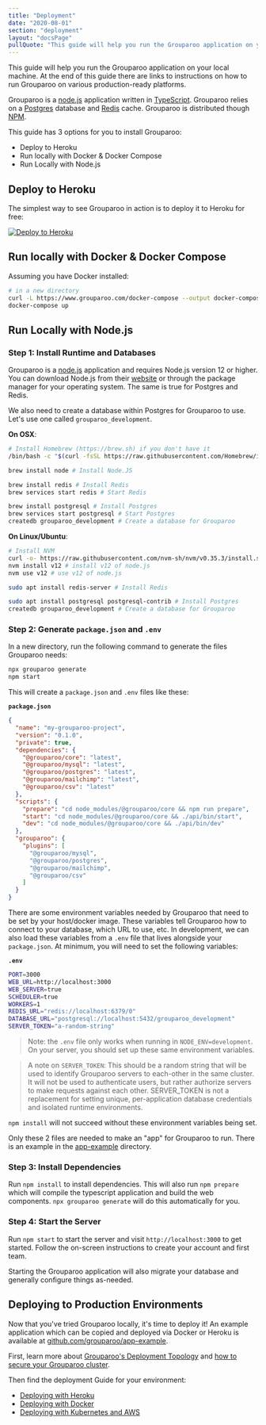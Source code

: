 ```yaml
---
title: "Deployment"
date: "2020-08-01"
section: "deployment"
layout: "docsPage"
pullQuote: "This guide will help you run the Grouparoo application on your local machine. At the end of this guide there are links to instructions on how to run Grouparoo on various production-ready platforms."
---
```


This guide will help you run the Grouparoo application on your local machine. At the end of this guide there are links to instructions on how to run Grouparoo on various production-ready platforms.

Grouparoo is a [node.js](https://nodejs.org/) application written in [TypeScript](https://www.typescriptlang.org/). Grouparoo relies on a [Postgres](https://www.postgresql.org) database and [Redis](https://redis.io) cache. Grouparoo is distributed though [NPM](https://www.npmjs.com).

This guide has 3 options for you to install Grouparoo:

- Deploy to Heroku
- Run locally with Docker & Docker Compose
- Run Locally with Node.js

## Deploy to Heroku

The simplest way to see Grouparoo in action is to deploy it to Heroku for free:

[![Deploy to Heroku](https://www.herokucdn.com/deploy/button.svg)](https://heroku.com/deploy?template=https://github.com/grouparoo/app-example)

## Run locally with Docker & Docker Compose

Assuming you have Docker installed:

```bash
# in a new directory
curl -L https://www.grouparoo.com/docker-compose --output docker-compose.yml
docker-compose up
```

## Run Locally with Node.js

### Step 1: Install Runtime and Databases

Grouparoo is a [node.js](https://nodejs.org/) application and requires Node.js version 12 or higher. You can download Node.js from their [website](https://nodejs.org/) or through the package manager for your operating system. The same is true for Postgres and Redis.

We also need to create a database within Postgres for Grouparoo to use. Let's use one called `grouparoo_development`.

**On OSX**:

```bash
# Install Homebrew (https://brew.sh) if you don't have it
/bin/bash -c "$(curl -fsSL https://raw.githubusercontent.com/Homebrew/install/master/install.sh)"

brew install node # Install Node.JS

brew install redis # Install Redis
brew services start redis # Start Redis

brew install postgresql # Install Postgres
brew services start postgresql # Start Postgres
createdb grouparoo_development # Create a database for Grouparoo
```

**On Linux/Ubuntu**:

```bash
# Install NVM
curl -o- https://raw.githubusercontent.com/nvm-sh/nvm/v0.35.3/install.sh | bash
nvm install v12 # install v12 of node.js
nvm use v12 # use v12 of node.js

sudo apt install redis-server # Install Redis

sudo apt install postgresql postgresql-contrib # Install Postgres
createdb grouparoo_development # Create a database for Grouparoo
```

### Step 2: Generate `package.json` and `.env`

In a new directory, run the following command to generate the files Grouparoo needs:

```bash
npx grouparoo generate
npm start
```

This will create a `package.json` and `.env` files like these:

**`package.json`**

```json
{
  "name": "my-grouparoo-project",
  "version": "0.1.0",
  "private": true,
  "dependencies": {
    "@grouparoo/core": "latest",
    "@grouparoo/mysql": "latest",
    "@grouparoo/postgres": "latest",
    "@grouparoo/mailchimp": "latest",
    "@grouparoo/csv": "latest"
  },
  "scripts": {
    "prepare": "cd node_modules/@grouparoo/core && npm run prepare",
    "start": "cd node_modules/@grouparoo/core && ./api/bin/start",
    "dev": "cd node_modules/@grouparoo/core && ./api/bin/dev"
  },
  "grouparoo": {
    "plugins": [
      "@grouparoo/mysql",
      "@grouparoo/postgres",
      "@grouparoo/mailchimp",
      "@grouparoo/csv"
    ]
  }
}
```

There are some environment variables needed by Grouparoo that need to be set by your host/docker image. These variables tell Grouparoo how to connect to your database, which URL to use, etc. In development, we can also load these variables from a `.env` file that lives alongside your `package.json`. At minimum, you will need to set the following variables:

**`.env`**

```bash
PORT=3000
WEB_URL=http://localhost:3000
WEB_SERVER=true
SCHEDULER=true
WORKERS=1
REDIS_URL="redis://localhost:6379/0"
DATABASE_URL="postgresql://localhost:5432/grouparoo_development"
SERVER_TOKEN="a-random-string"
```

> Note: the `.env` file only works when running in `NODE_ENV=development`. On your server, you should set up these same environment variables.

> A note on `SERVER_TOKEN`: This should be a random string that will be used to identify Grouparoo servers to each-other in the same cluster. It will not be used to authenticate users, but rather authorize servers to make requests against each other. SERVER_TOKEN is not a replacement for setting unique, per-application database credentials and isolated runtime environments.

`npm install` will not succeed without these environment variables being set.

Only these 2 files are needed to make an "app" for Grouparoo to run. There is an example in the [app-example](https://github.com/grouparoo/app-example/blob/master/package.json) directory.

### Step 3: Install Dependencies

Run `npm install` to install dependencies. This will also run `npm prepare` which will compile the typescript application and build the web components. `npx grouparoo generate` will do this automatically for you.

### Step 4: Start the Server

Run `npm start` to start the server and visit `http://localhost:3000` to get started. Follow the on-screen instructions to create your account and first team.

Starting the Grouparoo application will also migrate your database and generally configure things as-needed.

## Deploying to Production Environments

Now that you've tried Grouparoo locally, it's time to deploy it! An example application which can be copied and deployed via Docker or Heroku is available at [github.com/grouparoo/app-example](https://github.com/grouparoo/app-example).

First, learn more about [Grouparoo's Deployment Topology](/docs/deployment/topology) and [how to secure your Grouparoo cluster](/docs/deployment/security).

Then find the deployment Guide for your environment:

- [Deploying with Heroku](/docs/deployment/heroku)
- [Deploying with Docker](/docs/deployment/docker)
- [Deploying with Kubernetes and AWS](/docs/deployment/aws-and-k8s.md)

<HavingProblems />
